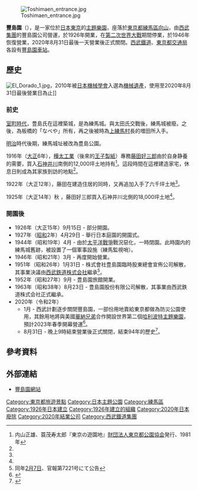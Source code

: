 {{coord|35|44|42.2|N|139|38|43.2|E|region:JP-13_type:landmark|display=title}}
[[File:Toshimaen_entrance.jpg|thumb]]

'''豐島園'''（{{jpn|hg=としまえん|rm=Toshima-en}}），是一家位於[[日本|日本]][[東京|東京]]的[[主題樂園|主題樂園]]，座落於[[東京都|東京都]][[練馬區|練馬區]][[向山|向山]]，由[[西武集團|西武集團]]的豐島園公司營運，於1926年開業，在[[第二次世界大戰|第二次世界大戰]]期間停業，於1946年恢復營業，2020年8月31日最後一天營業後正式關閉。[[西武鐵道|西武鐵道]]、[[東京都交通局|東京都交通局]]各設有[[豐島園車站|豐島園車站]]。

== 歷史 ==
[[File:El_Dorado_1.jpg|right]]，2010年被[[日本機械學會|日本機械學會]]入選為[[機械遺產|機械遺產]]，使用至2020年8月31日最後營業日為止]]
=== 前史 ===
[[室町時代|室町時代]]，豊島氏在這裡築城，是為練馬城。與太田氏交戰後，練馬城被廢。之後，為板橋的「なべや」所有，再之後被時為[[上練馬村|上練馬村]]長的増田所入手。

[[明治|明治]]時代後期，練馬城址被改為豊島公園。

1916年（[[大正|大正]]6年），[[樺太工業|樺太工業]]（後來的[[王子製紙_(初代)|王子製紙]]）專務[[藤田好三郎|藤田好三郎]]由於自身静養的需要，買入[[石神井川|石神井川]]南側的12,000坪土地持有<ref name="a">内山正雄、蓑茂寿太郎『東京の遊園地』[[東京都公園協会|財団法人東京都公園協会]]発行、1981年</ref>。這段時間在這裡建造家宅，休息日則成為其家族到訪的地點<ref name="a"/>。

1922年（大正12年），藤田在建造住居的同時，又再追加入手了六千坪土地<ref name="a"/>。

1925年（大正14年）秋 ，藤田好三郎買入石神井川北側的18,000坪土地<ref name="a"/>。

=== 開園後 ===
* 1926年（大正15年）9月15日 - 部分開園。
* 1927年（[[昭和|昭和]]2年）4月29日 - 舉行日本庭園的開園式。
* 1944年（昭和19年）4月 - 由於[[太平洋戰爭|太平洋戰爭]]戰況惡化，一時閉園。此時園内的練馬城舊跡，被設置了一個軍事設施（練馬監視哨）。
* 1946年（昭和21年）3月 - 再度開始營業。
* 1951年（昭和26年）1月31日 - 株式會社豊島園臨時股東總會宣佈公司解散，其事業決議由[[西武鉄道株式会社|西武鉄道株式会社]]繼承<ref>同年[[2月7日|2月7日]]、官報第7221号にて公告</ref>。
* 1952年（昭和27年）9月 - 豊島園旅館開業。
* 1963年（昭和38年）8月23日 - 豊島園股份有限公司解散，其事業由西武鉄道株式会社正式繼承。
* 2020年（令和2年）
**1月 - 西武計劃逐步關閉豐島園，一部份用地賣給東京都做為防災公園使用，其餘用地將與美國[[華納兄弟|華納兄弟]]合作開設世界第二個[[哈利波特主題樂園|哈利波特主題樂園]]，預計2023年春季開幕營運<ref>{{cite news |url=https://www3.nhk.or.jp/news/html/20200203/k10012270111000.html |title=としまえん 閉園検討 跡地に“ハリポタ”テーマパークの交渉も |publisher=NHK |date=2020-02-03 |language=ja |access-date=2020-02-03 |archive-url=https://web.archive.org/web/20200203023330/https://www3.nhk.or.jp/news/html/20200203/k10012270111000.html |archive-date=2020-02-03 |dead-url=yes }}</ref>。
**8月31日 - 晚上9時結束營業後正式關閉，結束94年的歷史<ref>{{cite news |url=https://www3.nhk.or.jp/news/html/20200831/k10012593681000.html |title=「としまえん」閉園 94年の歴史に幕 |publisher=NHK |date=2020-08-31 |language=ja |accessdate=2020-09-06 |archive-date=2020-09-03 |archive-url=https://web.archive.org/web/20200903091647/https://www3.nhk.or.jp/news/html/20200831/k10012593681000.html |dead-url=no }}</ref>。

==參考資料==
{{reflist}}

==外部連結==
*[http://www.toshimaen.co.jp/index.html 豐島園網站]{{Wayback|url=http://www.toshimaen.co.jp/index.html |date=20100208115616 }}

{{DEFAULTSORT:Toshimaen}}
[[Category:東京都旅遊景點|Category:東京都旅遊景點]]
[[Category:日本主題公園|Category:日本主題公園]]
[[Category:練馬區|Category:練馬區]]
[[Category:1926年日本建立|Category:1926年日本建立]]
[[Category:1926年建立的組織|Category:1926年建立的組織]]
[[Category:2020年日本廢除|Category:2020年日本廢除]]
[[Category:2020年結業公司|Category:2020年結業公司]]
[[Category:西武鐵道集團|Category:西武鐵道集團]]